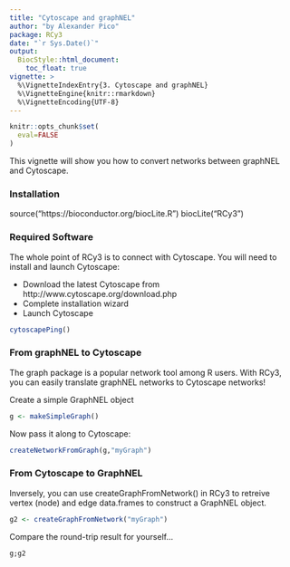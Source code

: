 ```yaml
---
title: "Cytoscape and graphNEL"
author: "by Alexander Pico"
package: RCy3
date: "`r Sys.Date()`"
output: 
  BiocStyle::html_document:
    toc_float: true
vignette: >
  %\VignetteIndexEntry{3. Cytoscape and graphNEL}
  %\VignetteEngine{knitr::rmarkdown}
  %\VignetteEncoding{UTF-8}
---
```

```r
knitr::opts_chunk$set(
  eval=FALSE
)
```

This vignette will show you how to convert networks between graphNEL and Cytoscape.

### Installation
source("https://bioconductor.org/biocLite.R")
biocLite("RCy3")

### Required Software
The whole point of RCy3 is to connect with Cytoscape. You will need to install and launch Cytoscape: 

* Download the latest Cytoscape from http://www.cytoscape.org/download.php
* Complete installation wizard
* Launch Cytoscape 

```r
cytoscapePing()
```

### From graphNEL to Cytoscape
The graph package is a popular network tool among R users. With RCy3, you can easily translate graphNEL networks to Cytoscape networks!

Create a simple GraphNEL object
```r
g <- makeSimpleGraph()
```

Now pass it along to Cytoscape:

```r
createNetworkFromGraph(g,"myGraph")
```
### From Cytoscape to GraphNEL 
Inversely, you can use createGraphFromNetwork() in RCy3 to retreive vertex (node) and edge data.frames to construct a GraphNEL object. 

```r
g2 <- createGraphFromNetwork("myGraph")
```

Compare the round-trip result for yourself...
```r
g;g2
```
